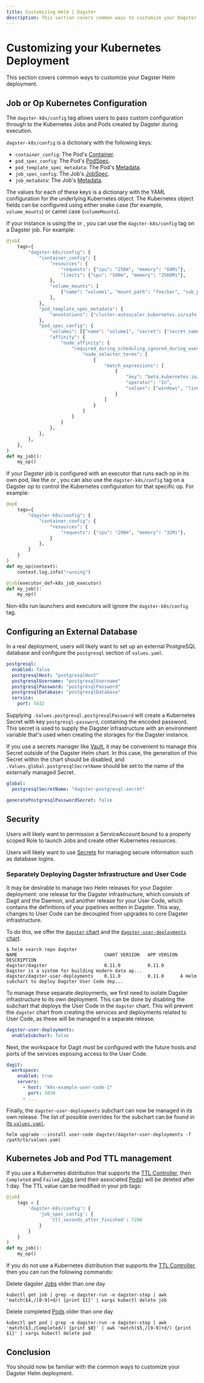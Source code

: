 ```yaml
---
title: Customizing Helm | Dagster
description: This section covers common ways to customize your Dagster Helm deployment.
---
```


# Customizing your Kubernetes Deployment

This section covers common ways to customize your Dagster Helm deployment.

## Job or Op Kubernetes Configuration

The `dagster-k8s/config` tag allows users to pass custom configuration through to the Kubernetes Jobs and Pods created by Dagster during execution.

`dagster-k8s/config` is a dictionary with the following keys:

- `container_config`: The Pod's [Container](https://kubernetes.io/docs/reference/generated/kubernetes-api/v1.20/#container-v1-core).
- `pod_spec_config`: The Pod's [PodSpec](https://kubernetes.io/docs/reference/generated/kubernetes-api/v1.20/#podspec-v1-core).
- `pod_template_spec_metadata`: The Pod's [Metadata](https://kubernetes.io/docs/reference/generated/kubernetes-api/v1.20/#objectmeta-v1-meta).
- `job_spec_config`: The Job's [JobSpec](https://kubernetes.io/docs/reference/generated/kubernetes-api/v1.20/#jobspec-v1-batch).
- `job_metadata`: The Job's [Metadata](https://kubernetes.io/docs/reference/generated/kubernetes-api/v1.20/#objectmeta-v1-meta).

The values for each of these keys is a dictionary with the YAML configuration for the underlying Kubernetes object. The Kubernetes object fields can be configured using either snake case (for example, `volume_mounts`) or camel case (`volumeMounts`).

If your instance is using the <PyObject module="dagster_k8s" object="K8sRunLauncher" /> or <PyObject module="dagster_celery_k8s" object="CeleryK8sRunLauncher" />, you can use the `dagster-k8s/config` tag on a Dagster job. For example:

```python file=/deploying/kubernetes/k8s_config_tag_job.py startafter=start_k8s_config endbefore=end_k8s_config
@job(
    tags={
        "dagster-k8s/config": {
            "container_config": {
                "resources": {
                    "requests": {"cpu": "250m", "memory": "64Mi"},
                    "limits": {"cpu": "500m", "memory": "2560Mi"},
                },
                "volume_mounts": [
                    {"name": "volume1", "mount_path": "foo/bar", "sub_path": "file.txt"}
                ],
            },
            "pod_template_spec_metadata": {
                "annotations": {"cluster-autoscaler.kubernetes.io/safe-to-evict": "true"}
            },
            "pod_spec_config": {
                "volumes": [{"name": "volume1", "secret": {"secret_name": "volume_secret_name"}}],
                "affinity": {
                    "node_affinity": {
                        "required_during_scheduling_ignored_during_execution": {
                            "node_selector_terms": [
                                {
                                    "match_expressions": [
                                        {
                                            "key": "beta.kubernetes.io/os",
                                            "operator": "In",
                                            "values": ["windows", "linux"],
                                        }
                                    ]
                                }
                            ]
                        }
                    }
                },
            },
        },
    },
)
def my_job():
    my_op()
```

If your Dagster job is configured with an executor that runs each op in its own pod, like the <PyObject module="dagster_k8s" object="k8s_job_executor" /> or <PyObject module="dagster_celery_k8s" object="celery_k8s_job_executor" />, you can also use the `dagster-k8s/config` tag on a Dagster op to control the Kubernetes configuration for that specific op. For example:

```python file=/deploying/kubernetes/k8s_config_tag_op.py startafter=start_k8s_config endbefore=end_k8s_config
@op(
    tags={
        "dagster-k8s/config": {
            "container_config": {
                "resources": {
                    "requests": {"cpu": "200m", "memory": "32Mi"},
                }
            },
        }
    }
)
def my_op(context):
    context.log.info("running")

@job(executor_def=k8s_job_executor)
def my_job():
    my_op()
```

Non-k8s run launchers and executors will ignore the `dagster-k8s/config` tag.

## Configuring an External Database

In a real deployment, users will likely want to set up an external PostgreSQL database and configure the `postgresql` section of `values.yaml`.

```yaml
postgresql:
  enabled: false
  postgresqlHost: "postgresqlHost"
  postgresqlUsername: "postgresqlUsername"
  postgresqlPassword: "postgresqlPassword"
  postgresqlDatabase: "postgresqlDatabase"
  service:
    port: 5432
```

Supplying `.Values.postgresql.postgresqlPassword` will create a Kubernetes Secret with key `postgresql-password`, containing the encoded password. This secret is used to supply the Dagster infrastructure with an environment variable that's used when creating the storages for the Dagster instance.

If you use a secrets manager like [Vault](https://www.hashicorp.com/products/vault/kubernetes), it may be convenient to manage this Secret outside of the Dagster Helm chart. In this case, the generation of this Secret within the chart should be disabled, and `.Values.global.postgresqlSecretName` should be set to the name of the externally managed Secret.

```yaml
global:
  postgresqlSecretName: "dagster-postgresql-secret"

generatePostgresqlPasswordSecret: false
```

## Security

Users will likely want to permission a ServiceAccount bound to a properly scoped Role to launch Jobs and create other Kubernetes resources.

Users will likely want to use [Secrets](https://kubernetes.io/docs/concepts/configuration/secret/) for managing secure information such as database logins.

### Separately Deploying Dagster Infrastructure and User Code

It may be desirable to manage two Helm releases for your Dagster deployment: one release for the Dagster infrastructure, which consists of Dagit and the Daemon, and another release for your User Code, which contains the definitions of your pipelines written in Dagster. This way, changes to User Code can be decoupled from upgrades to core Dagster infrastructure.

To do this, we offer the [`dagster` chart](https://artifacthub.io/packages/helm/dagster/dagster) and the [`dagster-user-deployments` chart](https://artifacthub.io/packages/helm/dagster/dagster-user-deployments).

    $ helm search repo dagster
    NAME                            	CHART VERSION	APP VERSION	DESCRIPTION
    dagster/dagster                 	0.11.0       	0.11.0     	Dagster is a system for building modern data ap...
    dagster/dagster-user-deployments	0.11.0       	0.11.0     	A Helm subchart to deploy Dagster User Code dep...

To manage these separate deployments, we first need to isolate Dagster infrastructure to its own deployment. This can be done by disabling the subchart that deploys the User Code in the `dagster` chart. This will prevent the `dagster` chart from creating the services and deployments related to User Code, as these will be managed in a separate release.

```yaml
dagster-user-deployments:
  enableSubchart: false
```

Next, the workspace for Dagit must be configured with the future hosts and ports of the services exposing access to the User Code.

```yaml
dagit:
  workspace:
    enabled: true
    servers:
      - host: "k8s-example-user-code-1"
        port: 3030
      - ...
```

Finally, the `dagster-user-deployments` subchart can now be managed in its own release. The list of possible overrides for the subchart can be found in [its `values.yaml`](https://github.com/dagster-io/dagster/blob/master/helm/dagster/charts/dagster-user-deployments/values.yaml).

    helm upgrade --install user-code dagster/dagster-user-deployments -f /path/to/values.yaml

## Kubernetes Job and Pod TTL management

If you use a Kubernetes distribution that supports the [TTL Controller](https://kubernetes.io/docs/concepts/workloads/controllers/ttlafterfinished/#ttl-controller), then `Completed` and `Failed` [Jobs](https://kubernetes.io/docs/concepts/workloads/controllers/job/) (and their associated [Pods](https://kubernetes.io/docs/concepts/workloads/pods/)) will be deleted after 1 day. The TTL value can be modified in your job tags:

```python file=/deploying/kubernetes/ttl_config_job.py startafter=start_ttl endbefore=end_ttl
@job(
    tags = {
        'dagster-k8s/config': {
            'job_spec_config': {
                'ttl_seconds_after_finished': 7200
            }
        }
    }
)
def my_job():
    my_op()
```

If you do not use a Kubernetes distribution that supports the [TTL Controller](https://kubernetes.io/docs/concepts/workloads/controllers/ttlafterfinished/#ttl-controller), then you can run the following commands:

Delete dagster [Jobs](https://kubernetes.io/docs/concepts/workloads/controllers/job/) older than one day

    kubectl get job | grep -e dagster-run -e dagster-step | awk 'match($4,/[0-9]+d/) {print $1}' | xargs kubectl delete job

Delete completed [Pods](https://kubernetes.io/docs/concepts/workloads/pods/) older than one day

    kubectl get pod | grep -e dagster-run -e dagster-step | awk 'match($3,/Completed/) {print $0}' | awk 'match($5,/[0-9]+d/) {print $1}' | xargs kubectl delete pod

## Conclusion

You should now be familiar with the common ways to customize your Dagster Helm deployment.
